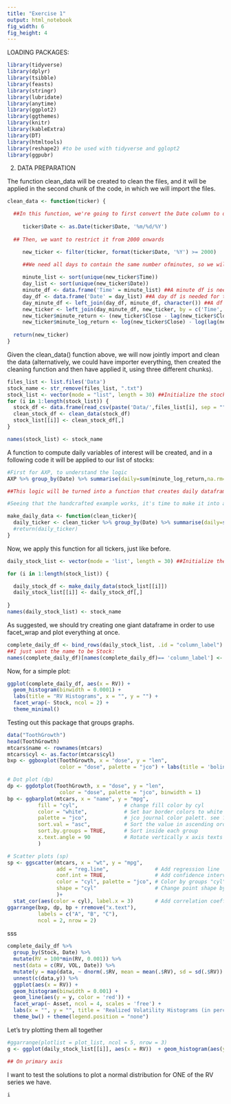 ```yaml
---
title: "Exercise 1"
output: html_notebook
fig_width: 6 
fig_height: 4 
---
```

LOADING PACKAGES:

```r
library(tidyverse)
library(dplyr)
library(tsibble)
library(feasts)
library(stringr)
library(lubridate)
library(anytime)
library(ggplot2)
library(ggthemes)
library(knitr)
library(kableExtra)
library(DT)
library(htmltools)
library(reshape2) #to be used with tidyverse and gglopt2
library(ggpubr)
```

2. DATA PREPARATION

The function clean_data will be created to clean the files, and it will be applied in the second chunk of the code, in which we will import the files.

```r
clean_data <- function(ticker) {

  ##In this function, we're going to first convert the Date column to date:
 
     ticker$Date <- as.Date(ticker$Date, '%m/%d/%Y')
  
  ## Then, we want to restrict it from 2000 onwards

     new_ticker <- filter(ticker, format(ticker$Date, '%Y') >= 2000)

     ##We need all days to contain the same number ofminutes, so we will use the left_join command first ensure that, and also to create NA for all MINUTES for which certain stocks do not have data.
     
     minute_list <- sort(unique(new_ticker$Time)) 
     day_list <- sort(unique(new_ticker$Date))
     minute_df <- data.frame('Time' = minute_list) ##A minute df is needed for the left_join() to be applied
     day_df <- data.frame('Date' = day_list) ##A day df is needed for the left_join() to be applied
     day_minute_df <- left_join(day_df, minute_df, character()) ##A df is created in which all 390 possible minutes were joined into each possible day
     new_ticker <- left_join(day_minute_df, new_ticker, by = c('Time', 'Date')) ##Then we left join all the informations in the new ticker into the day_minute df, uniformising all dates for all stocks in number of minutes
     new_ticker$minute_return <- (new_ticker$Close - lag(new_ticker$Close))/ new_ticker$Close ##Return taken on levels: p_t - p_{t-1} / p_{t-1}
     new_ticker$minute_log_return <- log(new_ticker$Close) - log(lag(new_ticker$Close)) ##Log return: log(p_t) - log(p_{t-1})
     
  return(new_ticker)
}
```

Given the clean_data() function above, we will now jointly import and clean the data (alternatively, we could have importer everything, then created the cleaning function and then have applied it, using three different chunks). 


```r
files_list <- list.files('Data')
stock_name <- str_remove(files_list, ".txt")
stock_list <- vector(mode = "list", length = 30) ##Initialize the stock list.
for (i in 1:length(stock_list)) {
  stock_df <- data.frame(read_csv(paste('Data/',files_list[i], sep = ""), col_types = cols())) 
  clean_stock_df <- clean_data(stock_df)
  stock_list[[i]] <- clean_stock_df[,]
}

names(stock_list) <- stock_name
```

A function to compute daily variables of interest will be created, and in a following code it will be applied to our list of stocks:

```r

#First for AXP, to understand the logic
AXP %>% group_by(Date) %>% summarise(daily=sum(minute_log_return,na.rm=T), RV = sum(minute_log_return^2, na.rm = T), VOL = sum(Volume, na.rm = T), log_RV = log(sum(minute_log_return^2, na.rm = T)) ) ##This works as intended, just creates our daily dataframe. Therefore

##This logic will be turned into a function that creates daily dataframes for all of the tickers

#Seeing that the handcrafted example works, it's time to make it into a proper function to create our daily dataframes

make_daily_data <- function(clean_ticker){
  daily_ticker <- clean_ticker %>% group_by(Date) %>% summarise(daily=sum(minute_log_return,na.rm=T), RV = sum(minute_log_return^2, na.rm = T), VOL = sum(Volume, na.rm = T), log_RV = log(sum(minute_log_return^2, na.rm = T)) )
  #return(daily_ticker)
}
```

Now, we apply this function for all tickers, just like before.

```r
daily_stock_list <- vector(mode = 'list', length = 30) ##Initialize the daily stock list.

for (i in 1:length(stock_list)) {

  daily_stock_df <- make_daily_data(stock_list[[i]])
  daily_stock_list[[i]] <- daily_stock_df[,]
  
}
names(daily_stock_list) <- stock_name
```
As suggested, we should try creating one giant dataframe in order to use facet_wrap and plot everything at once.

```r
complete_daily_df <- bind_rows(daily_stock_list, .id = "column_label")
##I just want the name to be Stock:
names(complete_daily_df)[names(complete_daily_df)== 'column_label'] <- 'Stock'
```


Now, for a simple plot:

```r
ggplot(complete_daily_df, aes(x = RV)) +
  geom_histogram(binwidth = 0.0001) +
  labs(title = "RV Histograms", x = "", y = "") +
  facet_wrap(~ Stock, ncol = 2) +
  theme_minimal()

```

Testing out this package that groups graphs. 
```r
data("ToothGrowth")
head(ToothGrowth)
mtcars$name <- rownames(mtcars)
mtcars$cyl <- as.factor(mtcars$cyl)
bxp <- ggboxplot(ToothGrowth, x = "dose", y = "len",
                 color = "dose", palette = "jco") + labs(title = 'bolinh')

# Dot plot (dp)
dp <- ggdotplot(ToothGrowth, x = "dose", y = "len",
                 color = "dose", palette = "jco", binwidth = 1)
bp <- ggbarplot(mtcars, x = "name", y = "mpg",
          fill = "cyl",               # change fill color by cyl
          color = "white",            # Set bar border colors to white
          palette = "jco",            # jco journal color palett. see ?ggpar
          sort.val = "asc",           # Sort the value in ascending order
          sort.by.groups = TRUE,      # Sort inside each group
          x.text.angle = 90           # Rotate vertically x axis texts
          )

# Scatter plots (sp)
sp <- ggscatter(mtcars, x = "wt", y = "mpg",
                add = "reg.line",               # Add regression line
                conf.int = TRUE,                # Add confidence interval
                color = "cyl", palette = "jco", # Color by groups "cyl"
                shape = "cyl"                   # Change point shape by groups "cyl"
                )+
  stat_cor(aes(color = cyl), label.x = 3)       # Add correlation coefficient
ggarrange(bxp, dp, bp + rremove("x.text"), 
          labels = c("A", "B", "C"),
          ncol = 2, nrow = 2)
```
sss
```r
complete_daily_df %>% 
  group_by(Stock, Date) %>% 
  mutate(RV = 100*min(RV, 0.001)) %>%
  nest(data = c(RV, VOL, Date)) %>% 
  mutate(y = map(data, ~ dnorm(.$RV, mean = mean(.$RV), sd = sd(.$RV)) * 0.001 * sum(!is.na(.$RV)))) %>% 
  unnest(c(data,y)) %>% 
  ggplot(aes(x = RV)) +
  geom_histogram(binwidth = 0.001) +
  geom_line(aes(y = y, color = 'red')) +
  facet_wrap(~ Asset, ncol = 4, scales = 'free') +
  labs(x = "", y = "", title = 'Realized Volatility Histograms (in percentage terms, %)', subtitle = 'Normal density in red') +
  theme_bw() + theme(legend.position = "none")
```
Let's try plotting them all together
```r
#ggarrange(plotlist = plot_list, ncol = 5, nrow = 3)
g <- ggplot(daily_stock_list[[i]], aes(x = RV))  + geom_histogram(aes(y = ..density..), binwidth = 0.0001, colour = "black") +stat_function(fun = dnorm, args = list(mean = mean(daily_stock_list[[i]]$RV), sd = sd(daily_stock_list[[i]]$RV)))

## On primary axis

```

I want to test the solutions to plot a normal distribution for ONE of the RV series we have.

```r
i
```

